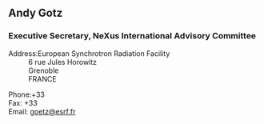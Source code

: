 ==Andy Gotz==
===Executive Secretary, NeXus International Advisory Committee===
;Address:European Synchrotron Radiation Facility
:6 rue Jules Horowitz
:Grenoble
:FRANCE

;Phone:+33
;Fax: +33
;Email: [mailto:goetz@esrf.fr goetz@esrf.fr]